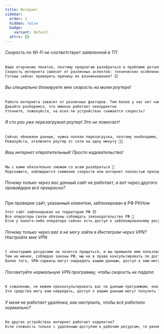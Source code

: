 ```yaml
---
title: Интернет
sidebar:
  order: 1
  hidden: false
  badge:
    variant: default
  attrs: {}
---
```

###### Скорость по Wi-Fi не соответствует заявленной в ТП

```txt
Ваше огорчение понятно, поэтому предлагаю разобраться в проблеме детальнее, чтобы как можно быстрее вам помочь 🙏
Скорость интернета зависит от различных аспектов: технических особенностей используемого оборудования, состояния линии, работы программного обеспечения
Готовы сейчас проверить причину их возникновения? 😊
```

###### Вы специально блокируете мне скорость на моем роутере!

```txt
Работа интернета зависит от различных факторов. Тем более у нас нет намерения как-либо ухудшать качество услуг 😳
Давайте разберемся, что именно работает некорректно
Уточните, пожалуйста, на всех ли устройствах снижается скорость?
```

###### Я сто раз уже перезагружал роутер! Это не помогает!

```txt
Сейчас обновили данные, нужна полная перезагрузка, поэтому необходимо, чтобы роутер был отключен
Пожалуйста, отключите роутер от сети на одну минуту 🙏🏻
```

###### Ваш интернет отвратительный! Просто издевательство!

```txt
Мы с вами обязательно сможем со всем разобраться 🔧
Подскажите, наблюдается снижение скорости или интернет полностью пропадает?
```

###### Почему только через вас данный сайт не работает, а вот через другого провайдера всё прекрасно?

При проверке сайт, указанный клиентом, заблокирован в РФ РКНом

```txt
Этот сайт заблокирован на территории РФ 😞
Все операторы связи обязаны соблюдать законодательство РФ 🙏
Если у какого-либо оператора сейчас есть доступ к заблокированному ресурсу, то в ближайшее время это также поменяется
```

###### Почему только через вас я не могу зайти в Инстаграм через VPN? Настройте мне VPN

```txt
С некоторыми ресурсами не хочется прощаться, и вы привыкли ими пользоваться 📱
Тем не менее, соблюдая законы РФ, мы не в праве консультировать по доступу к заблокированным сайтам и приложениям
Более того, VPN-сервисы могут навредить вашим данным, доступ к ним могут получить третьи лица
```

###### Посоветуйте нормальную VPN программу, чтобы скорость не падала

```txt
К сожалению, не можем проконсультировать вас по данным программам, они часто используются для доступа к ресурсам, которые заблокированы на территории РФ по решению суда или Роскомнадзора 😱
Эти средства могу вам навредить, доступ к вашим данным могут получить третьи лица 😦 Рекомендуем использовать знакомые сайты и приложения 😉
```

###### У меня не работает удалёнка, как настроить, чтобы всё работало нормально?

```txt
На других устройствах интернет работает корректно?
Если сложность только с удаленным доступом к рабочим ресурсам, то рекомендуем обратиться к вашим коллегам, они подскажут как настроить удалёнку 🙏
```

